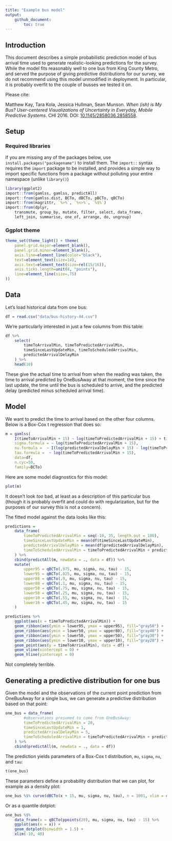 ```yaml
---
title: "Example bus model"
output: 
    github_document:
        toc: true
---
```


## Introduction

This document describes a simple probabilistic prediction model of bus arrival time used to generate realistic-looking predictions for the survey. While the model fits reasonably well to one bus from King County Metro, and served the purpose of giving predictive distributions for our survey, we do not recommend using this model unmodified in deployment. In particular, it is probably overfit to the couple of busses we tested it on.

Please cite:

Matthew Kay, Tara Kola, Jessica Hullman, Sean Munson. _When (ish) is My Bus? 
User-centered Visualizations of Uncertainty in Everyday, Mobile Predictive Systems_. 
CHI 2016. DOI: [10.1145/2858036.2858558](http://dx.doi.org/10.1145/2858036.2858558).

## Setup

### Required libraries

If you are missing any of the packages below, use `install.packages("packagename")` to install them.
The `import::` syntax requires the `import` package to be installed, and provides a simple way to 
import specific functions from a package without polluting your entire namespace (unlike `library()`)

```r
library(ggplot2)
import::from(gamlss, gamlss, predictAll)
import::from(gamlss.dist, BCTo, dBCTo, pBCTo, qBCTo)
import::from(magrittr, `%>%`, `%<>%`, `%$%`)
import::from(dplyr, 
    transmute, group_by, mutate, filter, select, data_frame,
    left_join, summarise, one_of, arrange, do, ungroup)
```

### Ggplot theme

```r
theme_set(theme_light() + theme(
    panel.grid.major=element_blank(), 
    panel.grid.minor=element_blank(),
    axis.line=element_line(color="black"),
    text=element_text(size=14),
    axis.text=element_text(size=rel(15/16)),
    axis.ticks.length=unit(8, "points"),
    line=element_line(size=.75)
))
```

## Data

Let's load historical data from one bus:

```r
df = read.csv("data/bus-history-44.csv")
```

We're particularly interested in just a few columns from this table:

```r
df %>%
    select(
        timeToArrivalMin, timeToPredictedArrivalMin,
        timeSinceLastUpdateMin, timeToScheduledArrivalMin,
        predictedArrivalDelayMin
    ) %>%
    head(10)
```

These give the actual time to arrival from when the reading was taken, the time to arrival predicted by OneBusAway at that moment, the time since the last update, the time until the bus is scheduled to arrive, and the predicted delay (predicted minus scheduled arrival time). 

## Model

We want to predict the time to arrival based on the other four columns. Below is a Box-Cox t regression that does so:

```r
m = gamlss(
    I(timeToArrivalMin + 15) ~ log(timeToPredictedArrivalMin + 15) + timeSinceLastUpdateMin,
    sigma.formula = ~ log(timeToPredictedArrivalMin + 15),
    nu.formula =  ~ I(log(predictedArrivalDelayMin + 15) - log(timeToPredictedArrivalMin + 15)),
    tau.formula =  ~ log(timeToPredictedArrivalMin + 15),
    data=df,
    n.cyc=50,
    family=BCTo)
```

Here are some model diagnostics for this model:

```r
plot(m)
```

It doesn't look *too* bad, at least as a description of this particular bus (though it is probably overfit and could do with regularization, but for the purposes of our survey this is not a concern).

The fitted model against the data looks like this:

```r
predictions = 
    data_frame(
        timeToPredictedArrivalMin = seq(-10, 35, length.out = 100),
        timeSinceLastUpdateMin = mean(df$timeSinceLastUpdateMin),
        predictedArrivalDelayMin = mean(df$predictedArrivalDelayMin),
        timeToScheduledArrivalMin = timeToPredictedArrivalMin + predictedArrivalDelayMin
    ) %>%
    cbind(predictAll(m, newdata = ., data = df)) %>%
    mutate(
        upper95 = qBCTo(.975, mu, sigma, nu, tau) - 15,
        lower95 = qBCTo(.025, mu, sigma, nu, tau) - 15,
        upper80 = qBCTo(.9, mu, sigma, nu, tau) - 15,
        lower80 = qBCTo(.1, mu, sigma, nu, tau) - 15,
        upper50 = qBCTo(.75, mu, sigma, nu, tau) - 15,
        lower50 = qBCTo(.25, mu, sigma, nu, tau) - 15,
        upper10 = qBCTo(.55, mu, sigma, nu, tau) - 15,
        lower10 = qBCTo(.45, mu, sigma, nu, tau) - 15
    )

predictions %>%
    ggplot(aes(x = timeToPredictedArrivalMin)) +
    geom_ribbon(aes(ymin = lower95, ymax = upper95), fill="gray50") +
    geom_ribbon(aes(ymin = lower50, ymax = upper80), fill="gray40") +
    geom_ribbon(aes(ymin = lower50, ymax = upper50), fill="gray30") +
    geom_ribbon(aes(ymin = lower10, ymax = upper10), fill="gray20") +
    geom_point(aes(y = timeToArrivalMin), data = df) +
    geom_vline(xintercept = 0) +
    geom_hline(yintercept = 0)
```

Not completely terrible.

## Generating a predictive distribution for one bus

Given the model and the observations of the current point prediction from OneBusAway for a single bus, we can generate a predictive distribution based on that point:

```r
one_bus = data_frame(
        #observations presumed to come from OneBusAway:
        timeToPredictedArrivalMin = 20,
        timeSinceLastUpdateMin = 1,
        predictedArrivalDelayMin = 5,
        timeToScheduledArrivalMin = timeToPredictedArrivalMin + predictedArrivalDelayMin
    ) %>%
    cbind(predictAll(m, newdata = ., data = df))
```

The prediction yields parameters of a Box-Cox t distribution, `mu`, `sigma`, `nu`, and `tau`:

```r
t(one_bus)
```

These parameters define a probability distribution that we can plot, for example as a density plot:

```r
one_bus %$% curve(dBCTo(x + 15, mu, sigma, nu, tau), n = 1001, xlim = c(-10, 40), ylab="d")
```

Or as a quantile dotplot:

```r
one_bus %$%
    data_frame(x = qBCTo(ppoints(20), mu, sigma, nu, tau) - 15) %>%
    ggplot(aes(x = x)) +
    geom_dotplot(binwidth = 1.5) +
    xlim(-10, 40)
```
